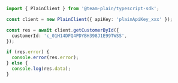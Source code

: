 ```ts
import { PlainClient } from '@team-plain/typescript-sdk';

const client = new PlainClient({ apiKey: 'plainApiKey_xxx' });

const res = await client.getCustomerById({
  customerId: 'c_01H14DFQ4PDYBH398J1E99TWSS',
});

if (res.error) {
  console.error(res.error);
} else {
  console.log(res.data);
}
```
